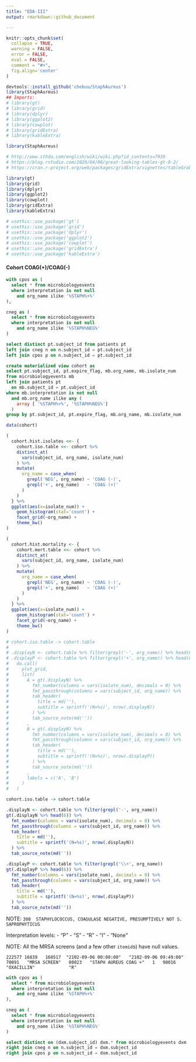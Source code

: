 ```yaml
---
title: "EDA-III"
output: rmarkdown::github_document

---
```


```r
knitr::opts_chunk$set(
  collapse = TRUE,
  warning = FALSE,
  error = FALSE,
  eval = FALSE,
  comment = "#>",
  fig.align='center'
)
```


```r
devtools::install_github('chebuu/StaphAureus')
library(StaphAureus)
## Imports:
# library(gt)
# library(grid)
# library(dplyr)
# library(ggplot2)
# library(cowplot)
# library(gridExtra)
# library(kableExtra)
```

```r
library(StaphAureus)

# http://www.sthda.com/english/wiki/wiki.php?id_contents=7930
# https://blog.rstudio.com/2020/04/08/great-looking-tables-gt-0-2/
# https://cran.r-project.org/web/packages/gridExtra/vignettes/tableGrob.html

library(gt)
library(grid)
library(dplyr)
library(ggplot2)
library(cowplot)
library(gridExtra)
library(kableExtra)

# usethis::use_package('gt')
# usethis::use_package('grid')
# usethis::use_package('dplyr')
# usethis::use_package('ggplot2')
# usethis::use_package('cowplot')
# usethis::use_package('gridExtra')
# usethis::use_package('kableExtra')

```

#### Cohort COAG(+)/COAG(-)

```sql
with cpos as (
  select * from microbiologyevents 
  where interpretation is not null 
    and org_name ilike '%STAPH%+%'
),

cneg as (
  select * from microbiologyevents 
  where interpretation is not null 
    and org_name ilike '%STAPH%NEG%'
)

select distinct pt.subject_id from patients pt
left join cneg n on n.subject_id = pt.subject_id
left join cpos p on n.subject_id = pt.subject_id
```

```sql
create materialized view cohort as
select pt.subject_id, pt.expire_flag, mb.org_name, mb.isolate_num 
from microbiologyevents mb
left join patients pt 
  on mb.subject_id = pt.subject_id
where mb.interpretation is not null 
  and mb.org_name ilike any (
    array [ '%STAPH%+%', '%STAPH%NEG%']
  )
group by pt.subject_id, pt.expire_flag, mb.org_name, mb.isolate_num
```

```r
data(cohort)

(
  cohort.hist.isolates <<- {
    cohort.iso.table <<- cohort %>%
    distinct_at(
      vars(subject_id, org_name, isolate_num)
    ) %>%
    mutate(
      org_name = case_when(
        grepl('NEG', org_name) ~ 'COAG (-)',
        grepl('+', org_name)   ~ 'COAG (+)'
      )
    )
  } %>% 
  ggplot(aes(x=isolate_num)) +
    geom_histogram(stat='count') +
    facet_grid(~org_name) +
    theme_bw() 
)
```

```r
(
  cohort.hist.mortality <- {
    cohort.mort.table <<- cohort %>%
    distinct_at(
      vars(subject_id, org_name, isolate_num)
    ) %>%
    mutate(
      org_name = case_when(
        grepl('NEG', org_name) ~ 'COAG (-)',
        grepl('+', org_name)   ~ 'COAG (+)'
      )
    )
  } %>% 
  ggplot(aes(x=isolate_num)) +
    geom_histogram(stat='count') +
    facet_grid(~org_name) +
    theme_bw() 
)
```

```r
# cohort.iso.table -> cohort.table
# 
# .displayN <- cohort.table %>% filter(grepl('-', org_name)) %>% head(6)
# .displayP <- cohort.table %>% filter(grepl('+', org_name)) %>% head(6)
#   do.call(
#     plot_grid,
#     list(
#       A = gt(.displayN) %>%
#         fmt_number(columns = vars(isolate_num), decimals = 0) %>%
#         fmt_passthrough(columns = vars(subject_id, org_name)) %>%
#         tab_header(
#           title = md(''),
#           subtitle = sprintf('(N=%s)', nrow(.displayN))
#         ) %>%
#         tab_source_note(md(''))
#       ,
#       B = gt(.displayN) %>%
#         fmt_number(columns = vars(isolate_num), decimals = 0) %>%
#         fmt_passthrough(columns = vars(subject_id, org_name)) %>%
#         tab_header(
#           title = md(''),
#           subtitle = sprintf('(N=%s)', nrow(.displayP))
#         ) %>%
#         tab_source_note(md(''))
#       ,
#       labels = c('A', 'B')
#     ) 
#   )
```
```r
cohort.iso.table -> cohort.table

.displayN <- cohort.table %>% filter(grepl('-', org_name)) 
gt(.displayN %>% head(6)) %>%
  fmt_number(columns = vars(isolate_num), decimals = 0) %>%
  fmt_passthrough(columns = vars(subject_id, org_name)) %>%
  tab_header(
    title = md(''),
    subtitle = sprintf('(N=%s)', nrow(.displayN))
  ) %>%
  tab_source_note(md(''))

.displayP <- cohort.table %>% filter(grepl('\\+', org_name))
gt(.displayP %>% head(6)) %>%
  fmt_number(columns = vars(isolate_num), decimals = 0) %>%
  fmt_passthrough(columns = vars(subject_id, org_name)) %>%
  tab_header(
    title = md(''),
    subtitle = sprintf('(N=%s)', nrow(.displayP))
  ) %>%
  tab_source_note(md(''))
```

NOTE: `308	STAPHYLOCOCCUS, COAGULASE NEGATIVE, PRESUMPTIVELY NOT S. SAPROPHYTICUS`

Interpretation levels:
- "P"
- "S"
- "R"
- "I"
- "None"

NOTE: All the MRSA screens (and a few other `itemid`s) have null values.

`222577	16839	168517	"2102-09-06 00:00:00"	"2102-09-06 09:49:00"	70091	"MRSA SCREEN"	80023	"STAPH AUREUS COAG +"	1	90016	"OXACILLIN"				"R"`

```sql
with cpos as (
  select * from microbiologyevents 
  where interpretation is not null 
    and org_name ilike '%STAPH%+%'
),

cneg as (
  select * from microbiologyevents 
  where interpretation is not null 
    and org_name ilike '%STAPH%NEG%'
)

select distinct on (dxm.subject_id) dxm.* from microbiologyevents dxm
right join cneg n on n.subject_id = dxm.subject_id
right join cpos p on n.subject_id = dxm.subject_id
```
